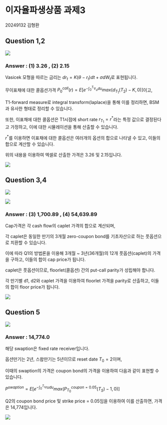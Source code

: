 # 이자율파생상품 과제3 {.unnumbered}

20249132 김형환

## Question 1,2

![](image/interest_hw3_1.png)

### Answer : (1) 3.26 , (2) 2.15

Vasicek 모형을 따르는 금리는 $dr_t=K(\theta-r_t)dt+\sigma dW_t$로 표현됩니다.

무이표채에 대한 콜옵션가격 $P_0^{call}(r) = E[e^{-\int_0^{T_1}r_udu}max(d_{T_1}(T_2)-K,0)]$이고,

T1-forward measure로 integral transform(laplace)을 통해 이를 정리하면, BSM과 유사한 형태로 정리할 수 있습니다.

또한, 이표채에 대한 콜옵션은 T1시점에 short rate $r_{T_1}=r^*$라는 특정 값으로 결정된다고 가정하고, 이에 대한 시뮬레이션을 통해 산출할 수 있습니다.

$r^*$를 이용하면 이표채에 대한 콜옵션은 여러개의 옵션의 합으로 나타낼 수 있고, 이들의 합으로 계산할 수 있습니다.

위의 내용을 이용하여 엑셀로 산출한 가격은 3.26 및 2.15입니다.

![](image/interest_hw3_a1.png)

## Question 3,4

![](image/interest_hw3_2.png)

![](image/interest_hw3_3.png)

### Answer : (3) 1,700.89 , (4) 54,639.89

Cap가격은 각 cash flow의 caplet 가격의 합으로 계산되며,

각 caplet은 동일한 만기의 3개월 zero-coupon bond를 기초자산으로 하는 풋옵션으로 치환할 수 있습니다.

이에 따라 Q1의 방법론을 이용해 3개월 ~ 3년(36개월)의 12개 풋옵션(caplet)의 가격을 구하고, 이들의 합이 cap price가 됩니다.

caplet은 풋옵션이므로, floorlet(콜옵션) 간의 put-call parity가 성립해야 합니다.

각 만기별 d1, d2와 caplet 가격을 이용하여 floorlet 가격을 parity로 산출하고, 이들의 합이 floor price가 됩니다.

![](image/interest_hw3_a2.png)

## Question 5

![](image/interest_hw3_4.png)

### Answer : 14,774.0

해당 swaption은 fixed rate receiver입니다.

옵션만기는 2년, 스왑만기는 5년이므로 reset date $T_0=2$이며,

이때의 swaption의 가격은 coupon bond의 가격을 이용하여 다음과 같이 표현할 수 있습니다.

$P^{swaption}=E[e^{-\int_0^{T_0}rudu}max(P_{T_0}^{coupon=0.05}(T_S)-1,0)]$

Q2의 coupon bond price 및 strike price = 0.05임을 이용하여 이를 산출하면, 가격은 14,774입니다.

![](image/interest_hw3_a3.png)

